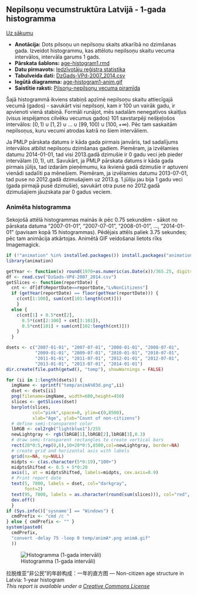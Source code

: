 Nepilsoņu vecumstruktūra Latvijā - 1-gada histogramma
-----

[Uz sākumu](../index.html)

* **Anotācija:** Dots pilsoņu un nepilsoņu skaits atkarībā no dzimšanas gada. 
Izveidot histogrammu, kas attēlotu nepilsoņu skaitu vecuma intervālos, intervāla garums 1 gads. 
* **Pārskata šablons:** [age-histogram1.rmd](age-histogram5.rmd)
* **Datu pirmavots:** [Iedzīvotāju reģistra statistika](http://www.pmlp.gov.lv/lv/sakums/statistika/iedzivotaju-registrs/)
* **Tabulveida dati:** [DzGads-VPd-2007_2014.csv](DzGads-VPd-2007_2014.csv)
* **Iegūtā diagramma:** [age-histogram1-anim.gif](figure-static/age-histogram1-anim.gif)
* **Saistītie raksti:** [Pilsoņu-nepilsoņu vecuma piramīda](population-pyramid.html)

Šajā histogrammā ikviens stabiņš apzīmē nepilsoņu skaitu attiecīgajā vecumā (gados) - savukārt visi nepilsoņi, kam ir 100 un vairāk gadu, ir apvienoti vienā stabiņā. Formāli runājot, mēs sadalām nenegatīvos skaitļus (visus iespējamos cilvēku vecumus gados) 101 savstarpēji nešķeļošos intervālos: $[0,1) \cup [1,2) \cup \ldots \cup [99,100) \cup [100,+\infty)$. Pēc tam saskaitām nepilsoņus, kuru vecumi atrodas katrā no šiem intervāliem. 

Ja PMLP pārskata datums ir kāda gada pirmais janvāris, tad sadalījums intervālos atbilst nepilsoņu dzimšanas gadiem. Piemēram, ja izvēlamies datumu 2014-01-01, tad visi 2013.gadā dzimušie ir 0 gadu veci jeb pieder intervālam $[0,1)$, utt. Savukārt, ja PMLP pārskata datums ir kāda gada pirmais jūlijs, tad izdarām pieņēmumu, ka ikvienā gadā dzimušie ir aptuveni vienādi sadalīti pa mēnešiem. Piemēram, ja izvēlamies datumu 2013-07-01, tad puse no 2012.gadā dzimušajiem uz 2013.g. 1.jūliju jau bija 1 gadu veci (gada pirmajā pusē dzimušie), savukārt otra puse no 2012.gadā dzimušajiem jāuzskata par 0 gadus veciem. 


### Animēta histogramma

Sekojošā attēlā histogrammas mainās ik pēc 0.75 sekundēm - sākot no pārskata datuma "2007-01-01", "2007-07-01", "2008-01-01", ..., "2014-01-01" (pavisam kopā 15 histogrammas). Pēdējais attēls paliek 3.75 sekundes; pēc tam animācija atkārtojas. Animētā GIF veidošanai lietots rīks Imagemagick. 

```r
if (!"animation" %in% installed.packages()) install.packages("animation")
library(animation)

getYear <- function(x) round(1970+as.numeric(as.Date(x))/365.25, digits=1)
df <- read.csv("DzGads-VPd-2007_2014.csv")
getSlices <- function(reportDate) {
  cnt <- df[df$ReportDate==reportDate,"LvNonCitizens"]
  if (getYear(reportDate) == floor(getYear(reportDate))) {
    c(cnt[1:100], sum(cnt[101:length(cnt)]))
    }
  else {
    c(cnt[1] + 0.5*cnt[2], 
      0.5*(cnt[2:100] + cnt[3:101]), 
      0.5*cnt[101] + sum(cnt[102:length(cnt)]))
    }
  }

dsets <- c("2007-01-01", "2007-07-01", "2008-01-01", "2008-07-01", 
           "2009-01-01", "2009-07-01", "2010-01-01", "2010-07-01", 
           "2011-01-01", "2011-07-01", "2012-01-01", "2012-07-01", 
           "2013-01-01", "2013-07-01", "2014-01-01")
dir.create(file.path(getwd(), "temp"), showWarnings = FALSE)  

for (ii in 1:length(dsets)) {
  imgName <- sprintf("temp/animA%03d.png",ii)
  dset <- dsets[ii]
  png(filename=imgName, width=600,height=450)
  slices <- getSlices(dset)
  barplot(slices, 
          col="pink",space=0, ylim=c(0,8500),
          xlab="Age", ylab="Count of non-citizens")
  # define semi-transparent color
  lbRGB <- col2rgb("lightblue1")/255
  newLightgray <- rgb(lbRGB[1],lbRGB[2],lbRGB[3],0.3)
  # draw semi-transparent rectangles to create vertical bars
  rect(20*0:5,rep(0,6),10+20*0:5,8500,col=newLightgray, border=NA)
  # create grid and horizontal axis with labels
  grid(nx=NA, ny=NULL)
  midpts <- c(as.character(5*0:19),"100+")
  midptsShifted <- 0.5 + 5*0:20
  axis(1, at = midptsShifted, labels=midpts, cex.axis=0.9)
  # Print report date
  text(5, 7800, labels = dset, col="darkgray", 
       font=2)  
  text(95, 7800, labels = as.character(round(sum(slices))), col="red", font=2)
  dev.off()
  }
if (Sys.info()['sysname'] == "Windows") {
  cmdPrefix <- "cmd /c "
} else { cmdPrefix <- "" } 
system(paste0(
  cmdPrefix,
  "convert -delay 75 -loop 0 temp/animA*.png animA.gif"
  ))   
```

![Histogramma (1-gada intervāli)](animA.gif)


拉脱维亚“非公民”的年龄构成：一年的直方图 — Non-citizen age structure in Latvia: 1-year histogram  
*This report is available under a [Creative Commons License](http://creativecommons.org/licenses/by/4.0/deed.en_US)*